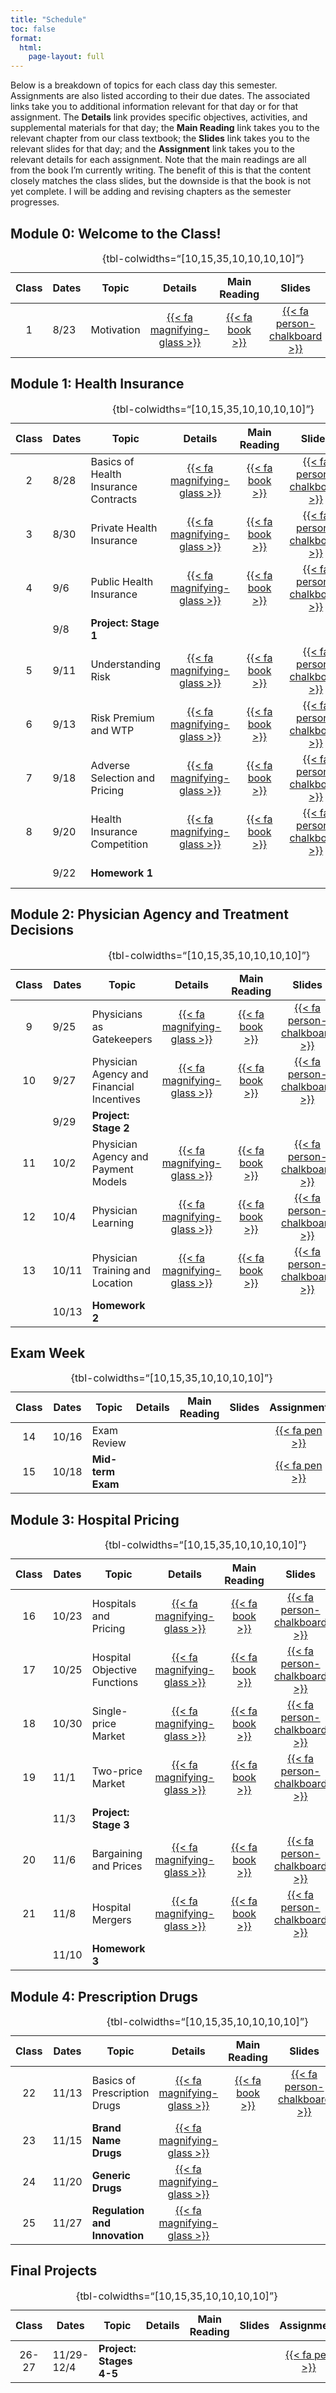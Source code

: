 ```yaml
---
title: "Schedule"
toc: false
format:
  html:
    page-layout: full
---
```


Below is a breakdown of topics for each class day this semester. Assignments are also listed according to their due dates. The associated links take you to additional information relevant for that day or for that assignment. The **Details** link provides specific objectives, activities, and supplemental materials for that day; the **Main Reading** link takes you to the relevant chapter from our class textbook; the **Slides** link takes you to the relevant slides for that day; and the **Assignment** link takes you to the relevant details for each assignment. Note that the main readings are all from the book I'm currently writing. The benefit of this is that the content closely matches the class slides, but the downside is that the book is not yet complete. I will be adding and revising chapters as the semester progresses.

## Module 0: Welcome to the Class!

| Class | Dates      | Topic                                       | Details | Main Reading | Slides | Assignment  |
|:-----:|------------|---------------------------------------------|:-------:|:------------:|:------:|:-----------:|
|  1    | 8/23       | Motivation                                  | [{{< fa magnifying-glass  >}}](/schedule/class-01.html)  | [{{< fa book >}}](http://healthcare-markets.books.ianmccarthyecon.com/) | [{{< fa person-chalkboard >}}](https://imccart.github.io/healthcare-markets-slides/00-intro/intro.html)  |  |
: {tbl-colwidths="\[10,15,35,10,10,10,10\]"}


## Module 1: Health Insurance

| Class | Dates      | Topic                                       | Details | Main Reading | Slides | Assignment |
|:-----:|------------|---------------------------------------------|:-------:|:------------:|:------:|:----------:|
|  2    | 8/28       | Basics of Health Insurance Contracts        | [{{< fa magnifying-glass >}}](/schedule/class-02.html) | [{{< fa book >}}](http://healthcare-markets.books.ianmccarthyecon.com/part1/insurance-1-1.html) | [{{< fa person-chalkboard >}}](https://imccart.github.io/healthcare-markets-slides/01-insurance/insurance-01.html) | | 
|  3    | 8/30       | Private Health Insurance                    | [{{< fa magnifying-glass >}}](/schedule/class-03.html) | [{{< fa book >}}](http://healthcare-markets.books.ianmccarthyecon.com/part1/insurance-1-2.html) | [{{< fa person-chalkboard >}}](https://imccart.github.io/healthcare-markets-slides/01-insurance/insurance-02.html) | | 
|  4    | 9/6        | Public Health Insurance                     | [{{< fa magnifying-glass >}}](/schedule/class-04.html) | [{{< fa book >}}](http://healthcare-markets.books.ianmccarthyecon.com/part1/insurance-1-2.html) | [{{< fa person-chalkboard >}}](https://imccart.github.io/healthcare-markets-slides/01-insurance/insurance-03.html) | | 
|  | 9/8 | **Project: Stage 1**                     | | | | [{{< fa pen  >}}](/assignments/project.html) |
|  5    | 9/11       | Understanding Risk                      | [{{< fa magnifying-glass >}}](/schedule/class-05.html) | [{{< fa book >}}](http://healthcare-markets.books.ianmccarthyecon.com/part1/insurance-2-1.html) | [{{< fa person-chalkboard >}}](https://imccart.github.io/healthcare-markets-slides/01-insurance/insurance-04.html) | | 
|  6    | 9/13       |  Risk Premium and WTP                      | [{{< fa magnifying-glass >}}](/schedule/class-06.html) | [{{< fa book >}}](http://healthcare-markets.books.ianmccarthyecon.com/part1/insurance-2-2.html) | [{{< fa person-chalkboard >}}](https://imccart.github.io/healthcare-markets-slides/01-insurance/insurance-05.html) | | 
|  7    | 9/18       | Adverse Selection and Pricing           | [{{< fa magnifying-glass >}}](/schedule/class-07.html) | [{{< fa book >}}](http://healthcare-markets.books.ianmccarthyecon.com/part1/insurance-3-1.html) | [{{< fa person-chalkboard >}}](https://imccart.github.io/healthcare-markets-slides/01-insurance/insurance-06.html) | | 
|  8    | 9/20       | Health Insurance Competition            | [{{< fa magnifying-glass >}}](/schedule/class-08.html) | [{{< fa book >}}](http://healthcare-markets.books.ianmccarthyecon.com/part1/insurance-3-2.html) | [{{< fa person-chalkboard >}}](https://imccart.github.io/healthcare-markets-slides/01-insurance/insurance-07.html) | | 
|    | 9/22       | **Homework 1**                              | | | | [{{< fa pen  >}}](/assignments/homework1.html) |
: {tbl-colwidths="\[10,15,35,10,10,10,10\]"}


## Module 2: Physician Agency and Treatment Decisions

| Class | Dates       | Topic                                       | Details | Main Reading | Slides | Assignment |
|:-----:|-------------|---------------------------------------------|:-------:|:------------:|:------:|:----------:|
|  9    | 9/25        | Physicians as Gatekeepers          | [{{< fa magnifying-glass >}}](/schedule/class-09.html)   | [{{< fa book >}}](http://healthcare-markets.books.ianmccarthyecon.com/part2/physicians-1-1.html) | [{{< fa person-chalkboard >}}](https://imccart.github.io/healthcare-markets-slides/02-physicians/physicians-01.html) | | 
|  10   | 9/27        | Physician Agency and Financial Incentives                        | [{{< fa magnifying-glass >}}](/schedule/class-10.html) | [{{< fa book >}}](http://healthcare-markets.books.ianmccarthyecon.com/part2/physicians-2-1.html) | [{{< fa person-chalkboard >}}](https://imccart.github.io/healthcare-markets-slides/02-physicians/physicians-02.html) | | 
|  | 9/29        | **Project: Stage 2**                        | | | | [{{< fa pen  >}}](/assignments/project.html) |
|  11   | 10/2        | Physician Agency and Payment Models  | [{{< fa magnifying-glass >}}](/schedule/class-11.html) | [{{< fa book >}}](http://healthcare-markets.books.ianmccarthyecon.com/part2/physicians-2-2.html) | [{{< fa person-chalkboard >}}](https://imccart.github.io/healthcare-markets-slides/02-physicians/physicians-03.html) | | 
|  12   | 10/4       | Physician Learning                 | [{{< fa magnifying-glass >}}](/schedule/class-12.html) | [{{< fa book >}}](http://healthcare-markets.books.ianmccarthyecon.com/part2/physicians-3-1.html) | [{{< fa person-chalkboard >}}](https://imccart.github.io/healthcare-markets-slides/02-physicians/physicians-04.html) | | 
|  13   | 10/11      | Physician Training and Location | [{{< fa magnifying-glass >}}](/schedule/class-13.html) | [{{< fa book >}}](http://healthcare-markets.books.ianmccarthyecon.com/part2/physicians-3-2.html) | [{{< fa person-chalkboard >}}](https://imccart.github.io/healthcare-markets-slides/02-physicians/physicians-05.html) | |
|   | 10/13       | **Homework 2**                               | | | | [{{< fa pen  >}}](/assignments/homework2.html) |
: {tbl-colwidths="\[10,15,35,10,10,10,10\]"}


## Exam Week

| Class | Dates       | Topic                                       | Details | Main Reading | Slides | Assignment |
|:-----:|-------------|---------------------------------------------|:-------:|:------------:|:------:|:----------:|
|  14   | 10/16       | Exam Review                                 | | | | [{{< fa pen  >}}](/resources/exam-review1.html) |
|  15   | 10/18       | **Mid-term Exam**                           | | | | [{{< fa pen  >}}](/assignments/exam1.html) |
: {tbl-colwidths="\[10,15,35,10,10,10,10\]"}


## Module 3: Hospital Pricing

| Class | Dates       | Topic                                       | Details | Main Reading | Slides | Assignment |
|:-----:|-------------|---------------------------------------------|:-------:|:------------:|:------:|:----------:|
| 16    | 10/23       | Hospitals and Pricing                       | [{{< fa magnifying-glass >}}](/schedule/class-16.html) | [{{< fa book >}}](http://healthcare-markets.books.ianmccarthyecon.com/part3/hospitals-1-1.html) | [{{< fa person-chalkboard >}}](https://imccart.github.io/healthcare-markets-slides/03-hospitals/hospitals-01.html) | |
| 17    | 10/25       | Hospital Objective Functions                | [{{< fa magnifying-glass >}}](/schedule/class-17.html) | [{{< fa book >}}](http://healthcare-markets.books.ianmccarthyecon.com/part3/hospitals-1-2.html) | [{{< fa person-chalkboard >}}](https://imccart.github.io/healthcare-markets-slides/03-hospitals/hospitals-02.html) | |
| 18    | 10/30       | Single-price Market                         | [{{< fa magnifying-glass >}}](/schedule/class-18.html) | [{{< fa book >}}](http://healthcare-markets.books.ianmccarthyecon.com/part3/hospitals-2-1.html) | [{{< fa person-chalkboard >}}](https://imccart.github.io/healthcare-markets-slides/03-hospitals/hospitals-03.html) | |
| 19    | 11/1        | Two-price Market                            | [{{< fa magnifying-glass >}}](/schedule/class-19.html) | [{{< fa book >}}](http://healthcare-markets.books.ianmccarthyecon.com/part3/hospitals-2-2.html) | [{{< fa person-chalkboard >}}](https://imccart.github.io/healthcare-markets-slides/03-hospitals/hospitals-04.html) | |
|       | 11/3        | **Project: Stage 3**                        | | | | [{{< fa pen  >}}](/assignments/project.html) |
| 20    | 11/6        | Bargaining and Prices                       | [{{< fa magnifying-glass >}}](/schedule/class-20.html) | [{{< fa book >}}](http://healthcare-markets.books.ianmccarthyecon.com/part3/hospitals-3-1.html) | [{{< fa person-chalkboard >}}](https://imccart.github.io/healthcare-markets-slides/03-hospitals/hospitals-05.html) | |
| 21    | 11/8        | Hospital Mergers                            | [{{< fa magnifying-glass >}}](/schedule/class-21.html) | [{{< fa book >}}](http://healthcare-markets.books.ianmccarthyecon.com/part3/hospitals-3-2.html) | [{{< fa person-chalkboard >}}](https://imccart.github.io/healthcare-markets-slides/03-hospitals/hospitals-06.html) | |
|       | 11/10       | **Homework 3**                              | | | | [{{< fa pen  >}}](/assignments/homework3.html) |
: {tbl-colwidths="\[10,15,35,10,10,10,10\]"}


## Module 4: Prescription Drugs

| Class| Dates          | Topic                | Details | Main Reading | Slides | Assignment |
|:---------:|-----------|-----------|:---------:|:---------:|:---------:|:---------:|
|  22    | 11/13  | Basics of Prescription Drugs        | [{{< fa magnifying-glass >}}](/schedule/class-22.html) | [{{< fa book >}}](http://healthcare-markets.books.ianmccarthyecon.com/part4/pharma-1-1.html) | [{{< fa person-chalkboard >}}](https://imccart.github.io/healthcare-markets-slides/04-pharma/pharma-01.html) | |
|  23    | 11/15  | **Brand Name Drugs**                | [{{< fa magnifying-glass >}}](/schedule/class-23.html) |
|  24    | 11/20  | **Generic Drugs**                   | [{{< fa magnifying-glass >}}](/schedule/class-24.html) |
|  25    | 11/27  | **Regulation and Innovation**       | [{{< fa magnifying-glass >}}](/schedule/class-25.html) |
: {tbl-colwidths="\[10,15,35,10,10,10,10\]"}


## Final Projects

| Class| Dates          | Topic                | Details | Main Reading | Slides | Assignment |
|:---------:|-----------|-----------|:---------:|:---------:|:---------:|:---------:|
|  26-27 | 11/29-12/4   | **Project: Stages 4-5**     | | | | [{{< fa pen  >}}](/assignments/project.html) |
: {tbl-colwidths="\[10,15,35,10,10,10,10\]"}





